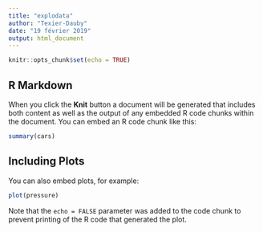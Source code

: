 ```yaml
---
title: "explodata"
author: "Texier-Dauby"
date: "19 février 2019"
output: html_document
---
```


```r
knitr::opts_chunk$set(echo = TRUE)
```

## R Markdown




When you click the **Knit** button a document will be generated that includes both content as well as the output of any embedded R code chunks within the document. You can embed an R code chunk like this:

```r
summary(cars)
```

## Including Plots

You can also embed plots, for example:

```r
plot(pressure)
```

Note that the `echo = FALSE` parameter was added to the code chunk to prevent printing of the R code that generated the plot.
